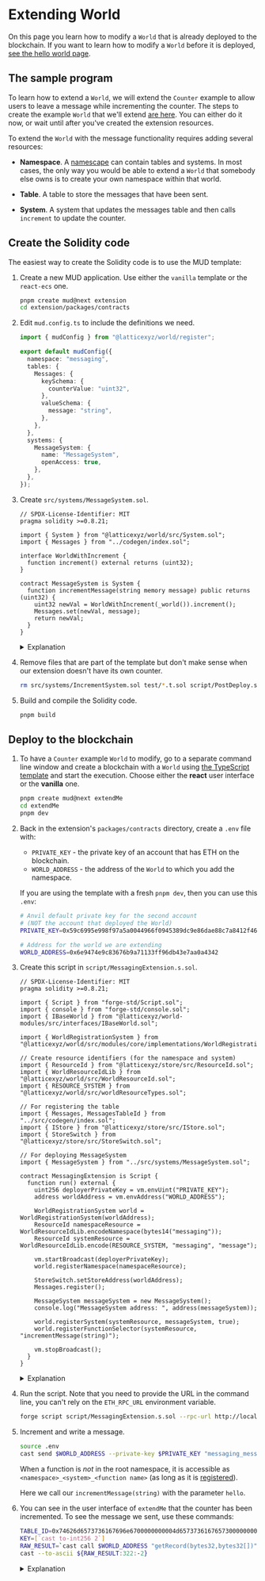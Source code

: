 # Extending World

On this page you learn how to modify a `World` that is already deployed to the blockchain.
If you want to learn how to modify a `World` before it is deployed, [see the hello world page](./hello-world).

## The sample program

To learn how to extend a `World`, we will extend the `Counter` example to allow users to leave a message while incrementing the counter.
The steps to create the example `World` that we'll extend [are here](/templates/typescript/getting-started).
You can either do it now, or wait until after you've created the extension resources.

To extend the `World` with the message functionality requires adding several resources:

- **Namespace**.
  A [namescape](/world/namespaces-access-control) can contain tables and systems.
  In most cases, the only way you would be able to extend a `World` that somebody else owns is to create your own namespace within that world.

- **Table**.
  A table to store the messages that have been sent.

- **System**.
  A system that updates the messages table and then calls `increment` to update the counter.

## Create the Solidity code

The easiest way to create the Solidity code is to use the MUD template:

1. Create a new MUD application.
   Use either the `vanilla` template or the `react-ecs` one.

   ```sh copy
   pnpm create mud@next extension
   cd extension/packages/contracts
   ```

1. Edit `mud.config.ts` to include the definitions we need.

   ```ts filename="mud.config.ts" copy
   import { mudConfig } from "@latticexyz/world/register";

   export default mudConfig({
     namespace: "messaging",
     tables: {
       Messages: {
         keySchema: {
           counterValue: "uint32",
         },
         valueSchema: {
           message: "string",
         },
       },
     },
     systems: {
       MessageSystem: {
         name: "MessageSystem",
         openAccess: true,
       },
     },
   });
   ```

1. Create `src/systems/MessageSystem.sol`.

   ```solidity filename="MessageSystem.sol" copy
   // SPDX-License-Identifier: MIT
   pragma solidity >=0.8.21;

   import { System } from "@latticexyz/world/src/System.sol";
   import { Messages } from "../codegen/index.sol";

   interface WorldWithIncrement {
     function increment() external returns (uint32);
   }

   contract MessageSystem is System {
     function incrementMessage(string memory message) public returns (uint32) {
       uint32 newVal = WorldWithIncrement(_world()).increment();
       Messages.set(newVal, message);
       return newVal;
     }
   }
   ```

   <details>

   <summary>Explanation</summary>

   ```solidity
   import { System } from "@latticexyz/world/src/System.sol";
   import { Messages } from "../codegen/index.sol";
   ```

   These are the two main things the `System` needs to know: how to be a `System` and how to access the `Messages` table.

   ```solidity
   interface WorldWithIncrement {
     function increment() external returns (uint32);
   }
   ```

   This `System` needs to call `increment` on the `World` where it is implemented.
   However, as an extension author you might not have access to the source code of any `System` that isn't part of your extension.

   If you define your own interface for `World` you can add whatever function signatures are supported.
   Note that in Ethereum [a function signature](https://docs.soliditylang.org/en/latest/abi-spec.html#function-selector) is the function name and its parameter types, it does not include the return type.
   So if you are unsure of the return type that is not a huge problem.

   ```solidity
   contract MessageSystem is System {
     function incrementMessage(string memory message) public returns (uint32) {
       uint32 newVal = WorldWithIncrement(_world()).increment();
   ```

   This is how we use the `WorldWithIncrement` interface we created.
   The [`_world()`](https://github.com/latticexyz/mud/blob/main/packages/world/src/WorldContext.sol#L38-L44) call gives us the address of the `World` that called us.
   When we specify `WorldWithIncrement(<address>)`, we are telling Solidity that there is already a `WorldWithIncrement` at that address, and therefore we can use functions that are supported by `WorldWithIncrement`, such as `increment()`.

   ```solidity
       Messages.set(newVal, message);
   ```

   This is one way to create a record with the key `newVal` and the value `message`.

   ```solidity
       return newVal;
     }
   }
   ```

   When we are called by a user, an externally owned account, the return value is meaningless.
   However, just as we call `increment()` from a contract and use the return value (instead of having to read `Counter` ourselves), some future onchain code might call `incrementMessage` and use the returned value.

   </details>

1. Remove files that are part of the template but don't make sense when our extension doesn't have its own counter.

   ```sh copy
   rm src/systems/IncrementSystem.sol test/*.t.sol script/PostDeploy.s.sol
   ```

1. Build and compile the Solidity code.

   ```sh copy
   pnpm build
   ```

## Deploy to the blockchain

1. To have a `Counter` example `World` to modify, go to a separate command line window and create a blockchain with a `World` using [the TypeScript template](/template/typescript/getting-started) and start the execution.
   Choose either the **react** user interface or the **vanilla** one.

   ```sh copy
   pnpm create mud@next extendMe
   cd extendMe
   pnpm dev
   ```

1. Back in the extension's `packages/contracts` directory, create a `.env` file with:

   - `PRIVATE_KEY` - the private key of an account that has ETH on the blockchain.
   - `WORLD_ADDRESS` - the address of the `World` to which you add the namespace.

   If you are using the template with a fresh `pnpm dev`, then you can use this `.env`:

   ```sh filename=".env" copy
   # Anvil default private key for the second account
   # (NOT the account that deployed the World)
   PRIVATE_KEY=0x59c6995e998f97a5a0044966f0945389dc9e86dae88c7a8412f4603b6b78690d

   # Address for the world we are extending
   WORLD_ADDRESS=0x6e9474e9c83676b9a71133ff96db43e7aa0a4342
   ```

1. Create this script in `script/MessagingExtension.s.sol`.

   ```solidity filename="MessagingExtension.s.sol" copy
   // SPDX-License-Identifier: MIT
   pragma solidity >=0.8.21;

   import { Script } from "forge-std/Script.sol";
   import { console } from "forge-std/console.sol";
   import { IBaseWorld } from "@latticexyz/world-modules/src/interfaces/IBaseWorld.sol";

   import { WorldRegistrationSystem } from "@latticexyz/world/src/modules/core/implementations/WorldRegistrationSystem.sol";

   // Create resource identifiers (for the namespace and system)
   import { ResourceId } from "@latticexyz/store/src/ResourceId.sol";
   import { WorldResourceIdLib } from "@latticexyz/world/src/WorldResourceId.sol";
   import { RESOURCE_SYSTEM } from "@latticexyz/world/src/worldResourceTypes.sol";

   // For registering the table
   import { Messages, MessagesTableId } from "../src/codegen/index.sol";
   import { IStore } from "@latticexyz/store/src/IStore.sol";
   import { StoreSwitch } from "@latticexyz/store/src/StoreSwitch.sol";

   // For deploying MessageSystem
   import { MessageSystem } from "../src/systems/MessageSystem.sol";

   contract MessagingExtension is Script {
     function run() external {
       uint256 deployerPrivateKey = vm.envUint("PRIVATE_KEY");
       address worldAddress = vm.envAddress("WORLD_ADDRESS");

       WorldRegistrationSystem world = WorldRegistrationSystem(worldAddress);
       ResourceId namespaceResource = WorldResourceIdLib.encodeNamespace(bytes14("messaging"));
       ResourceId systemResource = WorldResourceIdLib.encode(RESOURCE_SYSTEM, "messaging", "message");

       vm.startBroadcast(deployerPrivateKey);
       world.registerNamespace(namespaceResource);

       StoreSwitch.setStoreAddress(worldAddress);
       Messages.register();

       MessageSystem messageSystem = new MessageSystem();
       console.log("MessageSystem address: ", address(messageSystem));

       world.registerSystem(systemResource, messageSystem, true);
       world.registerFunctionSelector(systemResource, "incrementMessage(string)");

       vm.stopBroadcast();
     }
   }
   ```

   <details>

   <summary>Explanation</summary>

   ```solidity
   // SPDX-License-Identifier: MIT
   pragma solidity >=0.8.21;
   ```

   Standard Solidity boilerplate.

   ```solidity
   import { Script } from "forge-std/Script.sol";
   import { console } from "forge-std/console.sol";
   ```

   The definitions for [forge scripts](https://book.getfoundry.sh/reference/forge/forge-script) and [the console](https://book.getfoundry.sh/reference/forge-std/console-log).

   ```solidity
   import { IBaseWorld } from "@latticexyz/world-modules/src/interfaces/IBaseWorld.sol";
   ```

   Use [IBaseWorld.sol](https://github.com/latticexyz/mud/blob/main/packages/world-modules/src/interfaces/IBaseWorld.sol) to get definitions that are common to all `World` contracts.

   ```solidity
   import { WorldRegistrationSystem } from "@latticexyz/world/src/modules/core/implementations/WorldRegistrationSystem.sol";
   ```

   [WorldRegistartionSystem.sol](https://github.com/latticexyz/mud/blob/main/packages/world/src/modules/core/implementations/WorldRegistrationSystem.sol) contains the function definitions necessary to register new namespaces and systems with an existing `World`.

   ```solidity
   // Create resource identifiers (for the namespace and system)
   import { ResourceId } from "@latticexyz/store/src/ResourceId.sol";
   import { WorldResourceIdLib } from "@latticexyz/world/src/WorldResourceId.sol";
   import { RESOURCE_SYSTEM } from "@latticexyz/world/src/worldResourceTypes.sol";
   ```

   These definitions make it easy to manage resource identifiers.
   We need them for the resource IDs we need to create: the namespace and the system.

   ```solidity
   // For registering the table
   import { Messages, MessagesTableId } from "../src/codegen/index.sol";
   import { IStore } from "@latticexyz/store/src/IStore.sol";
   import { StoreSwitch } from "@latticexyz/store/src/StoreSwitch.sol";
   ```

   These are the definitions we need to register the `Messages` table.

   ```solidity
   // For deploying MessageSystem
   import { MessageSystem } from "../src/systems/MessageSystem.sol";
   ```

   These are the definitions we need to deploy the `MessageSystem` contract so we'll then be able to register it as a `System` in the `World`.

   ```solidity
   contract MessagingExtension is Script {
       function run() external {
   ```

   This is the function that implements the script.

   ```solidity
           uint256 deployerPrivateKey = vm.envUint("PRIVATE_KEY");
           address worldAddress = vm.envAddress("WORLD_ADDRESS");
   ```

   Read the private key and the address of the `World` from the environment (which includes the content of the `.env` file).

   ```solidity
           WorldRegistrationSystem world = WorldRegistrationSystem(worldAddress);
           ResourceId namespaceResource = WorldResourceIdLib.encodeNamespace(bytes14("messaging"));
           ResourceId systemResource = WorldResourceIdLib.encode(RESOURCE_SYSTEM, "messaging", "message");
   ```

   Among other things, a MUD `World` is a `WorldRegistrationSystem`, so it has the appropriate functions.
   A `ResourceId` is a 32 byte value that uniquely identifies a resource in a MUD `World`.
   It is two bytes of resource type followed by 14 bytes of namespace and then 16 bytes of the name of the actual resource.

   Here we create two `ResourceId` values:

   | Name              | Type             | Namespace | Resource name |
   | ----------------- | ---------------- | --------- | ------------- |
   | namespaceResource | `ns` (namespace) | messaging | Empty         |
   | systemResource    | `sy` (system)    | messaging | message       |

   If you want to see these values, add these two lines to the script:

   ```solidity
           console.log("Namespace ID: %x", uint256(ResourceId.unwrap(namespaceResource)));
           console.log("System ID:    %x", uint256(ResourceId.unwrap(systemResource)));
   ```

   Note that `console.log` requires a `uint256` value, and we can't get that directly from a `ResourceId`.
   Instead, we have to [unwrap](https://docs.soliditylang.org/en/v0.8.20/types.html#user-defined-value-types) our `ResourceId` to get the original type (`bytes32`) and then [cast](https://docs.soliditylang.org/en/v0.8.20/types.html#explicit-conversions) it to `uint256`.

   The expected values are:

   | Name         | Expected value                                                     |
   | ------------ | ------------------------------------------------------------------ |
   | Namespace ID | 0x6e736d6573736167696e67000000000000000000000000000000000000000000 |
   | System ID    | 0x73796d6573736167696e6700000000006d657373616765000000000000000000 |

   You can use [an online calculator](https://www.duplichecker.com/hex-to-text.php) to verify the values are correct.

   |              Hex value | ASCII       |
   | ---------------------: | ----------- |
   | 6e736d6573736167696e67 | nsmessaging |
   | 73796d6573736167696e67 | symessaging |
   |         6d657373616765 | message     |

   ```solidity
           vm.startBroadcast(deployerPrivateKey);
   ```

   Use the private key to submit transactions.

   ```solidity
           world.registerNamespace(namespaceResource);
   ```

   [Register the namespace](https://github.com/latticexyz/mud/blob/main/packages/world/src/modules/core/implementations/WorldRegistrationSystem.sol#L39-L63).

   ```solidity
           StoreSwitch.setStoreAddress(worldAddress);
           Messages.register();
   ```

   Register the `Messages` table to `worldAddress`.

   ```solidity
           MessageSystem messageSystem = new MessageSystem();
           world.registerSystem(systemResource, messageSystem, true);
   ```

   Deploy the new system and then register it with the `World` we are extending.
   The last parameter is whether or not we allow everybody to access this `System`.

   ```solidity
           world.registerFunctionSelector(systemResource, "incrementMessage(string)");
   ```

   Register `MessageSystem.incrementMessage(string)`.
   This step is necessary to make the function accessible through the `World`.
   The function's name when accessed through the world is `<namespace>_<system>_<function>`, so this function will be available as `messaging_message_incrementMessage(string)`.

   **Note:** This is the case for all namespaces except for the root namespace, where we just use the name of the function (such as `increment()`).

   ```solidity
           vm.stopBroadcast();
       }
   }
   ```

   Stop using the private key.
   Here this call is not necessary because we immediately leave the script, but it is a good idea to include it in case `MessagingExtension.run()` ever becomes part of a larger script.

   </details>

1. Run the script.
   Note that you need to provide the URL in the command line, you can't rely on the `ETH_RPC_URL` environment variable.

   ```sh copy
   forge script script/MessagingExtension.s.sol --rpc-url http://localhost:8545 --broadcast
   ```

1. Increment and write a message.

   ```sh copy
   source .env
   cast send $WORLD_ADDRESS --private-key $PRIVATE_KEY "messaging_message_incrementMessage(string)" "hello"
   ```

   When a function is _not_ in the root namespace, it is accessible as `<namespace>_<system>_<function name>` (as long as it is [registered](https://github.com/latticexyz/mud/blob/main/packages/world/src/modules/core/implementations/WorldRegistrationSystem.sol#L164-L201)).

   Here we call our `incrementMessage(string)` with the parameter `hello`.

1. You can see in the user interface of `extendMe` that the counter has been incremented.
   To see the message we sent, use these commands:

   ```sh copy
   TABLE_ID=0x74626d6573736167696e6700000000004d657373616765730000000000000000
   KEY=[`cast to-int256 2`]
   RAW_RESULT=`cast call $WORLD_ADDRESS "getRecord(bytes32,bytes32[])" $TABLE_ID $KEY`
   cast --to-ascii ${RAW_RESULT:322:-2}
   ```

   <details>

   <summary>Explanation</summary>

   ```sh
   TABLE_ID=0x74626d6573736167696e6700000000004d657373616765730000000000000000
   ```

   `TABLE_ID` is the `ResourceId` for the table, taken from `src/codegen/tables/Messages.sol`
   You can verify the interpretation [with the online calculator](https://www.duplichecker.com/hex-to-text.php).

   | Type         | Namespace | Resource name |
   | ------------ | --------- | ------------- |
   | `tb` (table) | messaging | Messages      |

   ```sh
   KEY=[`cast to-int256 2`]
   ```

   The key to a MUD table is always an array of `byte32` values.
   To create that value, we convert our key (`2`, because that's the first user call to `increment()`, the 0->1 increment is done by the post deploy script) to a 256 bit value using [`cast`](https://book.getfoundry.sh/reference/cast/cast-to-int256) and then envelop it in an array.

   ```sh
   RAW_RESULT=`cast call $WORLD_ADDRESS "getRecord(bytes32,bytes32[],bytes32)" $TABLE_ID $KEY $FIELD_LAYOUT`
   ```

   To call [`getRecord`](https://github.com/latticexyz/mud/blob/main/packages/store/src/StoreRead.sol#L44-L57) we need the tableID, the key array, and the field layout.
   The call result is the entire value, which may have multiple static (fixed length) and dynamic (variable length) fields.

   Here is the raw result divided into 32 byte words.

   | Word | Value                                                              |
   | ---: | ------------------------------------------------------------------ |
   |    0 | `0000000000000000000000000000000000000000000000000000000000000060` |
   |    1 | `0000000000000000000000000000000000000000000000000500000000000005` |
   |    2 | `0000000000000000000000000000000000000000000000000000000000000080` |
   |    3 | `0000000000000000000000000000000000000000000000000000000000000000` |
   |    4 | `0000000000000000000000000000000000000000000000000000000000000005` |
   |    5 | `68656c6c6f000000000000000000000000000000000000000000000000000000` |

   When there is a variable-length field (a field whose length is not known at compile-time) in a Solidity function's return value, it is represented by a word that tells us at what offset into the return data that field starts.
   This function is used for different tables with different lengths of static fields, so the static fields are a variable length field as far as Solidity is concerned.

   Word 0 shows us that this field's value starts at `0x60`, which is word 3.
   Because there are no static fields, word 3 is all zeros.

   Word 1 is a [`PackedCounter`](https://github.com/latticexyz/mud/blob/main/packages/store/src/PackedCounter.sol) with the lengths of the dynamic fields.
   Here is the interpretation.

   | Bytes |            Value | Meaning                                                                     |
   | ----: | ---------------: | --------------------------------------------------------------------------- |
   |   6-0 | `00000000000005` | The total length of all dynamic fields is five bytes.                       |
   |  11-7 |     `0000000005` | The length of the first dynamic field is five bytes.                        |
   | 16-12 |     `0000000000` | The length of the (non existent in `Messages`) second dynamic field is zero |
   | 21-17 |     `0000000000` | The length of the (non existent in `Messages`) third dynamic field is zero  |
   | 26-22 |     `0000000000` | The length of the (non existent in `Messages`) fourth dynamic field is zero |
   | 31-27 |     `0000000000` | The length of the (non existent in `Messages`) fifth dynamic field is zero  |

   MUD tables can only have up to five dynamic fields because `PackedCounter` needs to fit in a 32 byte word.

   Word 2 shows us that the field with the dynamic lengths starts at byte 0x80, which is word 4.
   Word 4 gives us the length of the string.

   Finally, word 5 gives us the actual message, "hello".

   ```sh
   cast --to-ascii ${RAW_RESULT:322:-2}
   ```

   Based on the above we don't need the first 322 characters of `$RAW_RESULT`.
   The first two characters are the `0x` that tells us this is a hexadecimal number.
   The next 320 characters are words 0-4, which are not the actual message (each word is 32 bytes, which is 64 hexadecimal digits). We also don't need the trailing newline. `${RAW_RESULT:322:-2}` removes those characters so we can use [`cast`](https://book.getfoundry.sh/reference/cast/cast-to-ascii) to get the ASCII.

   </details>
